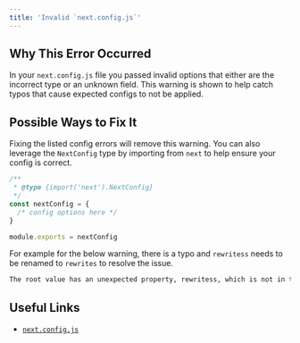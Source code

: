 ```yaml
---
title: 'Invalid `next.config.js`'
---
```


## Why This Error Occurred

In your `next.config.js` file you passed invalid options that either are the incorrect type or an unknown field. This warning is shown to help catch typos that cause expected configs to not be applied.

## Possible Ways to Fix It

Fixing the listed config errors will remove this warning. You can also leverage the `NextConfig` type by importing from `next` to help ensure your config is correct.

```js filename="next.config.js"
/**
 * @type {import('next').NextConfig}
 */
const nextConfig = {
  /* config options here */
}

module.exports = nextConfig
```

For example for the below warning, there is a typo and `rewritess` needs to be renamed to `rewrites` to resolve the issue.

```bash filename="Terminal"
The root value has an unexpected property, rewritess, which is not in the list of allowed properties
```

## Useful Links

- [`next.config.js`](/docs/pages/api-reference/next-config-js)
